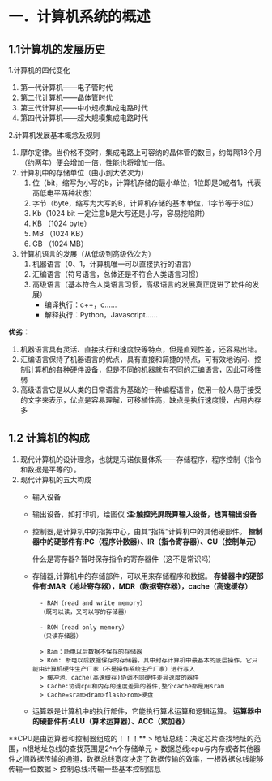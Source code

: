 # 一．计算机系统的概述

## 1.1计算机的发展历史
1.计算机的四代变化
1) 第一代计算机——电子管时代
2) 第二代计算机——晶体管时代
3) 第三代计算机——中小规模集成电路时代
4) 第四代计算机——超大规模集成电路时代

2.计算机发展基本概念及规则
1) 摩尔定律。当价格不变时，集成电路上可容纳的晶体管的数目，约每隔18个月（约两年）便会增加一倍，性能也将增加一倍。
2) 计算机中的存储单位（由小到大依次为）
	1. 位（bit，缩写为小写的b，计算机存储的最小单位，1位即是0或者1，代表高低电平两种状态）
	2. 字节（byte，缩写为大写的B，计算机存储的基本单位，1字节等于8位）
	3. Kb（1024 bit 一定注意b是大写还是小写，容易挖陷阱）
	4. KB （1024 byte）
	5. MB （1024 KB）
	6. GB （1024 MB）
3) 计算机语言的发展（从低级到高级依次为）
	1. 机器语言（0、1，计算机唯一可以直接执行的语言）
	2. 汇编语言（符号语言，总体还是不符合人类语言习惯）
	3. 高级语言（基本符合人类语言习惯，高级语言的发展真正促进了软件的发展）
    	- 编译执行：c++，c……
        - 解释执行：Python，Javascript……


**优劣：**
1. 机器语言具有灵活、直接执行和速度快等特点，但是直观性差，还容易出错。
2. 汇编语言保持了机器语言的优点，具有直接和简捷的特点，可有效地访问、控制计算机的各种硬件设备，但是不同的机器就有不同的汇编语言，因此可移性弱
3. 高级语言它是以人类的日常语言为基础的一种编程语言，使用一般人易于接受的文字来表示，优点是容易理解，可移植性高，缺点是执行速度慢，占用内存多


## 1.2 计算机的构成

1) 现代计算机的设计理念，也就是冯诺依曼体系——存储程序，程序控制（指令和数据是平等的）。
2) 现代计算机的五大构成
	- 输入设备
	- 输出设备，如打印机，绘图仪
		**注:触控光屏既算输入设备，也算输出设备**
	- 控制器,是计算机中的指挥中心，由其“指挥”计算机中的其他硬部件。
**控制器中的硬部件有:PC（程序计数器）、IR（指令寄存器）、CU（控制单元）**

		~~什么是寄存器? 暂时保存指令的寄存器件~~（这不是常识吗）

	- 存储器,计算机中的存储部件，可以用来存储程序和数据。
**存储器中的硬部件有:MAR（地址寄存器），MDR（数据寄存器），cache（高速缓存）**

			- RAM（read and write memory）
			（既可以读，又可以写的存储器）
            
			- ROM（read only memory）
			（只读存储器）

			> Ram：断电以后数据不保存的存储器
			> Rom: 断电以后数据保存的存储器，其中封存计算机中最基本的底层操作，它只能由计算机硬件生产厂家（不是操作系统生产厂家）进行写入
			> 缓冲池、cache(高速缓存)协调不同硬件差异速度的器件
   			> Cache:协调cpu和内存的速度差异的器件,整个cache都是用sram
  			> Cache=sram>dram>flash>rom>硬盘

	- 运算器是计算机中的执行部件，它能执行算术运算和逻辑运算。
**运算器中的硬部件有:ALU（算术运算器）、ACC（累加器）**
<Callout emoji="⚠️">
  **CPU是由运算器和控制器组成的！！！**
</Callout>
> 地址总线：决定芯片查找地址的范围，n根地址总线的查找范围是2^n个存储单元
> 数据总线:cpu与内存或者其他器件之间数据传输的通道，数据总线宽度决定了数据传输的效率，一根数据总线能够传输一位数据
> 控制总线:传输一些基本控制信息
